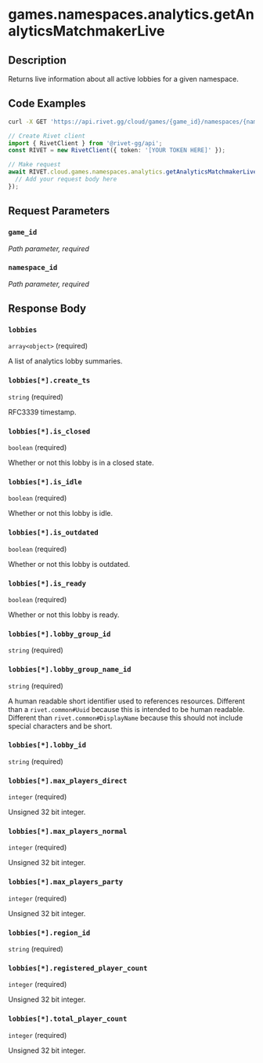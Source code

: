 

# games.namespaces.analytics.getAnalyticsMatchmakerLive



## Description

Returns live information about all active lobbies for a given namespace.


## Code Examples

<CodeGroup title='Request' tag='GET' label='https://api.rivet.gg/cloud/games/{game_id}/namespaces/{namespace_id}/analytics/matchmaker/live'>

```bash {{ "title": "cURL" }}
curl -X GET 'https://api.rivet.gg/cloud/games/{game_id}/namespaces/{namespace_id}/analytics/matchmaker/live'
```

```ts
// Create Rivet client
import { RivetClient } from '@rivet-gg/api';
const RIVET = new RivetClient({ token: '[YOUR TOKEN HERE]' });

// Make request
await RIVET.cloud.games.namespaces.analytics.getAnalyticsMatchmakerLive({
  // Add your request body here
});
```

</CodeGroup>


## Request Parameters


### `game_id`

_Path parameter, required_





### `namespace_id`

_Path parameter, required_





## Response Body

### `lobbies`

`array<object>` (required)

A list of analytics lobby summaries.

### `lobbies[*].create_ts`

`string` (required)

RFC3339 timestamp.

### `lobbies[*].is_closed`

`boolean` (required)

Whether or not this lobby is in a closed state.

### `lobbies[*].is_idle`

`boolean` (required)

Whether or not this lobby is idle.

### `lobbies[*].is_outdated`

`boolean` (required)

Whether or not this lobby is outdated.

### `lobbies[*].is_ready`

`boolean` (required)

Whether or not this lobby is ready.

### `lobbies[*].lobby_group_id`

`string` (required)

### `lobbies[*].lobby_group_name_id`

`string` (required)

A human readable short identifier used to references resources. Different than a `rivet.common#Uuid` because this is intended to be human readable. Different than `rivet.common#DisplayName` because this should not include special characters and be short.

### `lobbies[*].lobby_id`

`string` (required)

### `lobbies[*].max_players_direct`

`integer` (required)

Unsigned 32 bit integer.

### `lobbies[*].max_players_normal`

`integer` (required)

Unsigned 32 bit integer.

### `lobbies[*].max_players_party`

`integer` (required)

Unsigned 32 bit integer.

### `lobbies[*].region_id`

`string` (required)

### `lobbies[*].registered_player_count`

`integer` (required)

Unsigned 32 bit integer.

### `lobbies[*].total_player_count`

`integer` (required)

Unsigned 32 bit integer.



